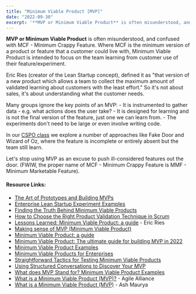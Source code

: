 ```yaml
---
title: "Minimum Viable Product [MVP]"
date: "2022-09-30"
excerpt: '**MVP or Minimum Viable Product** is often misunderstood, and confused with MCF - Minimum'
---
```


**MVP or Minimum Viable Product** is often misunderstood, and confused with MCF - Minimum Crappy Feature. Where MCF is the minimum version of a product or feature that a customer could live with, Minimum Viable Product is intended to focus on the team learning from customer use of their feature/experiment.

Eric Ries (creator of the Lean Startup concept), defined it as "that version of a new product which allows a team to collect the maximum amount of validated learning about customers with the least effort." So it's not about sales, it's about understanding what the customer needs.

Many groups ignore the key points of an MVP: - It is instrumented to gather data - e.g. what actions does the user take? - It is designed for learning and is not the final version of the feature, just one we can learn from. - The experiments don't need to be large or even involve writing code.

In our [CSPO class](https://agilepainrelief.com/certified-scrum-product-owner-cspo-training) we explore a number of approaches like Fake Door and Wizard of Oz, where the feature is incomplete or entirely absent but the team still learn.

Let's stop using MVP as an excuse to push ill-considered features out the door. (FWIW, the proper name of MCF - Minimum Crappy Feature is MMF - Minimum Marketable Feature).

#### Resource Links:

- [The Art of Prototypes and Building MVPs](https://www.infoq.com/presentations/building-prototypes)
- [Enterprise Lean Startup Experiment Examples](https://www.movestheneedle.com/blog/enterprise-lean-startup-experiment-examples/)
- [Finding the Truth Behind Minimum Viable Products](https://www.infoq.com/articles/truth-minimum-viable-products/)
- [How to Choose the Right Product Validation Technique in Scrum](https://www.romanpichler.com/blog/beyond-product-demo-validation-techniques-in-scrum/)
- [Lessons Learned: Minimum Viable Product: a guide](http://www.startuplessonslearned.com/2009/08/minimum-viable-product-guide.html) - Eric Ries
- [Making sense of MVP (Minimum Viable Product)](https://blog.crisp.se/2016/01/25/henrikkniberg/making-sense-of-mvp)
- [Minimum Viable Product: a guide](https://www.startuplessonslearned.com/2009/08/minimum-viable-product-guide.html)
- [Minimum Viable Product: The ultimate guide for building MVP in 2022](https://solguruz.com/blog/minimum-viable-product/)
- [Minimum Viable Product Examples](https://www.normative.com/blog/minimum-viable-product)
- [Minimum Viable Products for Enterprises](https://www.infoq.com/news/2013/01/enterprise-MVP)
- [Straightforward Tactics for Testing Minimum Viable Products](https://envato.com/blog/straightforward-tactics-testing-minimum-viable-products/)
- [Using Structured Conversations to Discover Your MVP](https://www.infoq.com/articles/structured-conversations-mvp)
- [What does MVP Stand for? Minimum Viable Product Examples](https://buildd.co/product/mvp-minimum-viable-product)
- [What is a Minimum Viable Product (MVP)?](https://www.agilealliance.org/glossary/mvp/) - Agile Alliance
- [What is a Minimum Viable Product (MVP)](https://blog.leanstack.com/minimum-viable-product-mvp/) - Ash Maurya
